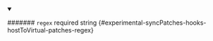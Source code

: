 
<details className="config-field" data-expandable="false" open>
<summary>

####### `regex` <span className="config-field-required" data-required="false">required</span> <span className="config-field-type">string</span> <span className="config-field-default"></span> <span className="config-field-enum"></span> {#experimental-syncPatches-hooks-hostToVirtual-patches-regex}



</summary>



</details>
